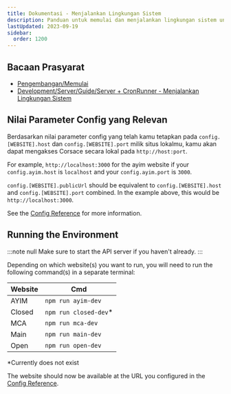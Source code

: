 ```yaml
---
title: Dokumentasi - Menjalankan Lingkungan Sistem
description: Panduan untuk memulai dan menjalankan lingkungan sistem untuk pengembangan web.
lastUpdated: 2023-09-19
sidebar:
  order: 1200
---
```


## Bacaan Prasyarat

*   [Pengembangan/Memulai](../../..)
*   [Development/Server/Guide/Server + CronRunner - Menjalankan Lingkungan Sistem](../../../server/guide/server-running-environment)

## Nilai Parameter Config yang Relevan

Berdasarkan nilai parameter config yang telah kamu tetapkan pada `config.[WEBSITE].host` dan `config.[WEBSITE].port` milik situs lokalmu, kamu akan dapat mengakses Corsace secara lokal pada `http://host:port`.

For example, `http://localhost:3000` for the ayim website if your `config.ayim.host` is `localhost` and your `config.ayim.port` is `3000`.

`config.[WEBSITE].publicUrl` should be equivalent to `config.[WEBSITE].host` and `config.[WEBSITE].port` combined. In the example above, this would be `http://localhost:3000`.

See the [Config Reference](../config) for more information.

## Running the Environment

:::note null
Make sure to start the API server if you haven't already.
:::

Depending on which website(s) you want to run, you will need to run the following command(s) in a separate terminal:

| Website | Cmd                    |
| ------- | ---------------------- |
| AYIM    | `npm run ayim-dev`     |
| Closed  | `npm run closed-dev`\* |
| MCA     | `npm run mca-dev`      |
| Main    | `npm run main-dev`     |
| Open    | `npm run open-dev`     |

\*Currently does not exist

The website should now be available at the URL you configured in the [Config Reference](../config).
